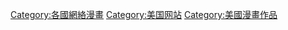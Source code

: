 {{noteTA
|G1 = IT
}}

[[Category:各國網絡漫畫|Category:各國網絡漫畫]]
[[Category:美国网站|Category:美国网站]]
[[Category:美國漫畫作品|Category:美國漫畫作品]]